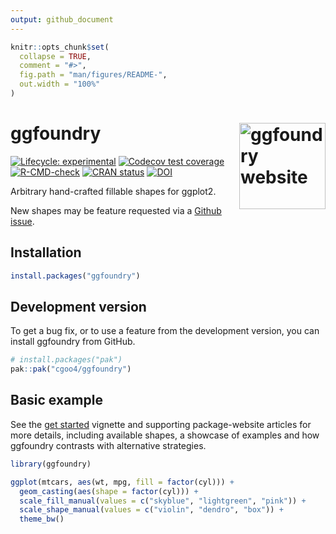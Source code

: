 ```yaml
---
output: github_document
---
```


<!-- README.md is generated from README.Rmd. Please edit that file -->

```r
knitr::opts_chunk$set(
  collapse = TRUE,
  comment = "#>",
  fig.path = "man/figures/README-",
  out.width = "100%"
)
```

# ggfoundry <a href="https://cgoo4.github.io/ggfoundry/"><img src="man/figures/logo.png" align="right" height="138" alt="ggfoundry website" /></a>

<!-- badges: start -->
[![Lifecycle: experimental](https://img.shields.io/badge/lifecycle-experimental-orange.svg)](https://lifecycle.r-lib.org/articles/stages.html#experimental)
[![Codecov test coverage](https://codecov.io/gh/cgoo4/ggfoundry/branch/main/graph/badge.svg)](https://app.codecov.io/gh/cgoo4/ggfoundry?branch=main)
[![R-CMD-check](https://github.com/cgoo4/ggfoundry/actions/workflows/R-CMD-check.yaml/badge.svg)](https://github.com/cgoo4/ggfoundry/actions/workflows/R-CMD-check.yaml)
[![CRAN status](https://www.r-pkg.org/badges/version/ggfoundry)](https://CRAN.R-project.org/package=ggfoundry)
[![DOI](https://img.shields.io/badge/doi-10.32614/CRAN.package.ggfoundry-skyblue.svg)](https://doi.org/10.32614/CRAN.package.ggfoundry)
<!-- badges: end -->

Arbitrary hand-crafted fillable shapes for ggplot2.

New shapes may be feature requested via a [Github issue](https://github.com/cgoo4/ggfoundry/issues).

## Installation

``` r
install.packages("ggfoundry")
```

## Development version

To get a bug fix, or to use a feature from the development version, you can install ggfoundry from GitHub.

``` r
# install.packages("pak")
pak::pak("cgoo4/ggfoundry")
```

## Basic example

See the [get started](https://cgoo4.github.io/ggfoundry/articles/ggfoundry.html) vignette and supporting package-website articles for more details, including available shapes, a showcase of examples and how ggfoundry contrasts with alternative strategies.

```r
library(ggfoundry)

ggplot(mtcars, aes(wt, mpg, fill = factor(cyl))) +
  geom_casting(aes(shape = factor(cyl))) +
  scale_fill_manual(values = c("skyblue", "lightgreen", "pink")) +
  scale_shape_manual(values = c("violin", "dendro", "box")) +
  theme_bw()
```

